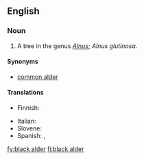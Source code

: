 ==English==

===Noun===
{{en-noun|sg=[[black]] [[alder]]}}

# A tree in the genus ''[[Alnus]]''; ''Alnus glutinosa''.

====Synonyms====
* [[common alder]]

====Translations====
{{trans-top|Alnus glutinosa}}
* Finnish: {{t+|fi|tervaleppä}}
{{trans-mid}}
* Italian: {{t|it|ontano nero|m}}
* Slovene: {{t+|sl|črna jelša}}
* Spanish: {{qualifier|Castilian Spanish}} {{t-|es|aliso|m}},  {{qualifier|Castilian Spanish}} {{t|es|alisos|m|p}}
{{trans-bottom}}

[[fy:black alder]]
[[fi:black alder]]